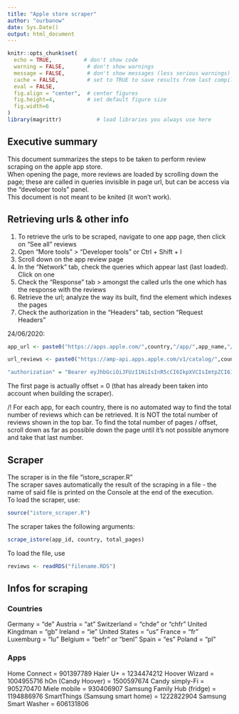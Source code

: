 ```yaml
---
title: "Apple store scraper"
author: "ourbanow"
date: Sys.Date()
output: html_document
---
```



```r
knitr::opts_chunk$set(
  echo = TRUE,          # don't show code
  warning = FALSE,       # don't show warnings
  message = FALSE,       # don't show messages (less serious warnings)
  cache = FALSE,         # set to TRUE to save results from last compilation
  eval = FALSE,
  fig.align = "center",  # center figures
  fig.height=4,          # set default figure size
  fig.width=6
)
library(magrittr)           # load libraries you always use here

```
## Executive summary

This document summarizes the steps to be taken to perform review scraping on the apple app store.  
When opening the page, more reviews are loaded by scrolling down the page; these are called in queries invisible in page url, but can be access via the "developer tools" panel.  
This document is not meant to be knited (it won't work).  

## Retrieving urls & other info

1. To retrieve the urls to be scraped, navigate to one app page, then click on "See all" reviews  
2. Open "More tools" >  "Developer tools" or Ctrl + Shift + I  
3. Scroll down on the app review page  
4. In the "Network" tab, check the queries which appear last (last loaded). Click on one  
5. Check the "Response" tab > amongst the called urls the one which has the response with the reviews  
6. Retrieve the url; analyze the way its built, find the element which indexes the pages  
7. Check the authorization in the "Headers" tab, section "Request Headers"

24/06/2020:  
```r
app_url <- paste0("https://apps.apple.com/",country,"/app/",app_name,"/",app_id)

url_reviews <- paste0("https://amp-api.apps.apple.com/v1/catalog/",country,"/apps/",app_id,"/reviews?l=en-US&offset=",offset,"0&platform=web&additionalPlatforms=appletv%2Cipad%2Ciphone%2Cmac")

"authorization" = "Bearer eyJhbGciOiJFUzI1NiIsInR5cCI6IkpXVCIsImtpZCI6IldlYlBsYXlLaWQifQ.eyJpc3MiOiJBTVBXZWJQbGF5IiwiaWF0IjoxNTkxNzI2MDEyLCJleHAiOjE2MDcyNzgwMTJ9.PF8vc_52NGR-o-E8N-kXKAuky0ikAMmBS79H0oHdbfYtXIxuqeRWhAtvNfmPTwlUs3-o2RHhxNvQGSQ46lk27w"
```

The first page is actually offset = 0 (that has already been taken into account when building the scraper).

/!\ For each app, for each country, there is no automated way to find the total number of reviews which can be retrieved. It is NOT the total number of reviews shown in the top bar. To find the total number of pages / offset, scroll down as far as possible down the page until it's not possible anymore and take that last number.   

## Scraper  
The scraper is in the file "istore_scraper.R"  
The scraper saves automatically the result of the scraping in a file - the name of said file is printed on the Console at the end of the execution.  
To load the scraper, use:  
```r
source("istore_scraper.R")
```

The scraper takes the following arguments:  
```r
scrape_istore(app_id, country, total_pages)
```

To load the file, use  
```r
reviews <- readRDS("filename.RDS")
```


## Infos for scraping  
### Countries  

Germany = "de"
Austria = "at"
Switzerland = "chde" or "chfr"
United Kingdman = "gb"
Ireland = "ie"
United States = "us"
France = "fr"
Luxemburg = "lu"
Belgium = "befr" or "benl"
Spain = "es"
Poland = "pl"

### Apps

Home Connect = 901397789
Haier U+ = 1234474212
Hoover Wizard = 1004955716
hOn (Candy Hoover) = 1500597674
Candy simply-Fi = 905270470
Miele mobile = 930406907
Samsung Family Hub (fridge) = 1194886976
SmartThings (Samsung smart home) = 1222822904
Samsung Smart Washer = 606131806
